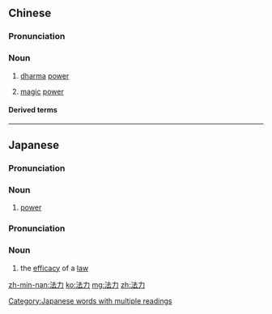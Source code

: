 ==Chinese==
{{zh-forms}}

===Pronunciation===
{{zh-pron
|m=fǎlì
|c=faat3 lik6
|mn=hoat-le̍k
|cat=n
}}

===Noun===
{{zh-noun}}

# {{lb|zh|Buddhism}} [[dharma]] [[power]]
# {{lb|zh|figurative}} [[magic]] [[power]]

====Derived terms====
{{zh-der|法力無邊}}

----

==Japanese==

===Pronunciation===
{{ja-kanjitab|ほう|りき|yomi=o}}
{{ja-pron|ほうりき|acc=h|acc2=a|y=go}}

===Noun===
{{ja-noun|ほうりき|hhira=ほふりき}}

# {{lb|ja|Buddhism|sort=ほうりき}} [[power]]

===Pronunciation===
{{ja-kanjitab|ほう|りょく|yomi=o}}
{{ja-pron|ほうりょく|acc=h|acc2=a|y=ko}}

===Noun===
{{ja-noun|ほうりょく|hhira=はふりよく}}

# {{lb|ja|law|sort=ほうりょく}} the [[efficacy]] of a [[law]]

[[Category:Japanese words with multiple readings]]

[[zh-min-nan:法力]]
[[ko:法力]]
[[mg:法力]]
[[zh:法力]]